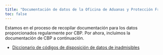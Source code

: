 ```yaml
---
title: "Documentación de datos de la Oficina de Aduanas y Protección Fronteriza"
toc: false
---
```


Estamos en el proceso de recopilar documentación para los datos proporcionados regularmente por CBP. Por ahora, incluimos la documentación de CBP a continuación.

- [Diccionario de códigos de disposición de datos de inadmisibles](https://ucla.box.com/shared/static/lhnuflx0nreiqapxvoi7zl0yan1u03g2.pdf)